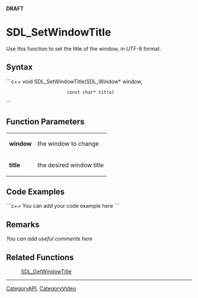<!-- pragma section-numbers off -->
<!-- pragma disable-camelcase -->
'''DRAFT'''

= SDL_SetWindowTitle =
Use this function to set the title of the window, in UTF-8 format.


== Syntax ==
```c++
void SDL_SetWindowTitle(SDL_Window* window,
                        const char* title)
```

== Function Parameters ==
{|
|'''window'''
|the window to change
|-
|'''title'''
|the desired window title
|}

== Code Examples ==
```c++
You can add your code example here
```

== Remarks ==
''You can add useful comments here''

== Related Functions ==
:[[SDL_GetWindowTitle]]

----
[[CategoryAPI]], [[CategoryVideo]]
